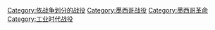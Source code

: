 {{Commons category|Battles of the Mexican Revolution}}
[[Category:依战争划分的战役|Category:依战争划分的战役]]
[[Category:墨西哥战役|Category:墨西哥战役]]
[[Category:墨西哥革命|Category:墨西哥革命]]
[[Category:工业时代战役|Category:工业时代战役]]